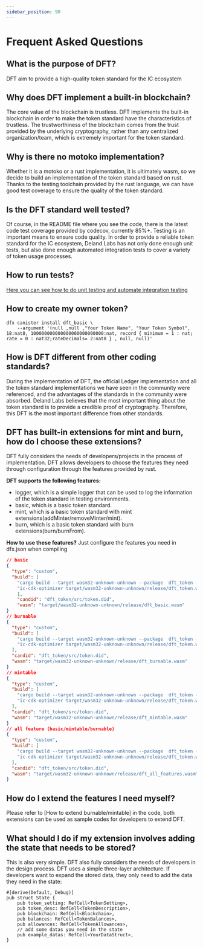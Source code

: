 ```yaml
---
sidebar_position: 90
---
```


# Frequent Asked Questions

## What is the purpose of DFT?

DFT aim to provide a high-quality token standard for the IC ecosystem

## Why does DFT implement a built-in blockchain?

The core value of the blockchain is trustless. DFT implements the built-in blockchain in order to make the token standard have the characteristics of trustless. The trustworthiness of the blockchain comes from the trust provided by the underlying cryptography, rather than any centralized organization/team, which is extremely important for the token standard.

## Why is there no motoko implementation?

Whether it is a motoko or a rust implementation, it is ultimately wasm, so we decide to build an implementation of the token standard based on rust. Thanks to the testing toolchain provided by the rust language, we can have good test coverage to ensure the quality of the token standard.

## Is the DFT standard well tested?

Of course, in the README file where you see the code, there is the latest code test coverage provided by codecov, currently 85%+. Testing is an important means to ensure code quality. In order to provide a reliable token standard for the IC ecosystem, Deland Labs has not only done enough unit tests, but also done enough automated integration tests to cover a variety of token usage processes.

## How to run tests?
[Here you can see how to do unit testing and automate integration testing](./Test.mdx)

## How to create my owner token?
```shell
dfx canister install dft_basic \
	--argument '(null ,null ,"Your Token Name", "Your Token Symbol", 18:nat8, 100000000000000000000000000:nat, record { minimum = 1 : nat; rate = 0 : nat32;rateDecimals= 2:nat8 } , null, null)'
```
## How is DFT different from other coding standards?

During the implementation of DFT, the official Ledger implementation and all the token standard implementations we have seen in the community were referenced, and the advantages of the standards in the community were absorbed. Deland Labs believes that the most important thing about the token standard is to provide a credible proof of cryptography. Therefore, this DFT is the most important difference from other standards.

## DFT has built-in extensions for mint and burn, how do I choose these extensions?

DFT fully considers the needs of developers/projects in the process of implementation. DFT allows developers to choose the features they need through configuration through the features provided by rust.

**DFT supports the following features:**

- logger, which is a simple logger that can be used to log the information of the token standard in testing environments.
- basic, which is a basic token standard.
- mint, which is a basic token standard with mint extensions(addMinter/removeMinter/mint).
- burn, which is a basic token standard with burn extensions(burn/burnFrom).

**How to use these features?**
Just configure the features you need in dfx.json when compiling

```json
// basic
{
  "type": "custom",
  "build": [
    "cargo build --target wasm32-unknown-unknown --package  dft_token --release --no-default-features --features logger,basic",
    "ic-cdk-optimizer target/wasm32-unknown-unknown/release/dft_token.wasm -o target/wasm32-unknown-unknown/release/dft_basic.wasm"
    ],
    "candid": "dft_token/src/token.did",
    "wasm": "target/wasm32-unknown-unknown/release/dft_basic.wasm"
}
// burnable
{
  "type": "custom",
  "build": [
    "cargo build --target wasm32-unknown-unknown --package  dft_token --release  --no-default-features --features logger,basic,burnable",
    "ic-cdk-optimizer target/wasm32-unknown-unknown/release/dft_token.wasm -o target/wasm32-unknown-unknown/release/dft_burnable.wasm"
  ],
  "candid": "dft_token/src/token.did",
  "wasm": "target/wasm32-unknown-unknown/release/dft_burnable.wasm"
}
// mintable
{
  "type": "custom",
  "build": [
    "cargo build --target wasm32-unknown-unknown --package  dft_token --release  --no-default-features --features logger,basic,mintable",
    "ic-cdk-optimizer target/wasm32-unknown-unknown/release/dft_token.wasm -o target/wasm32-unknown-unknown/release/dft_mintable.wasm"
  ],
  "candid": "dft_token/src/token.did",
  "wasm": "target/wasm32-unknown-unknown/release/dft_mintable.wasm"
}
// all feature (basic/mintable/burnable)
{
  "type": "custom",
  "build": [
    "cargo build --target wasm32-unknown-unknown --package  dft_token --release  --no-default-features --features logger,basic,burnable,mintable,batch_mint,batch_transfer",
    "ic-cdk-optimizer target/wasm32-unknown-unknown/release/dft_token.wasm -o target/wasm32-unknown-unknown/release/dft_all_features.wasm"
  ],
  "candid": "dft_token/src/token.did",
  "wasm": "target/wasm32-unknown-unknown/release/dft_all_features.wasm"
}
```

## How do I extend the features I need myself?
Please refer to [How to extend burnable/mintable] in the code, both extensions can be used as sample codes for developers to extend DFT.

## What should I do if my extension involves adding the state that needs to be stored?

This is also very simple. DFT also fully considers the needs of developers in the design process. DFT uses a simple three-layer architecture. If developers want to expand the stored data, they only need to add the data they need in the state:

```
#[derive(Default, Debug)]
pub struct State {
    pub token_setting: RefCell<TokenSetting>,
    pub token_desc: RefCell<TokenDescription>,
    pub blockchain: RefCell<Blockchain>,
    pub balances: RefCell<TokenBalances>,
    pub allowances: RefCell<TokenAllowances>,
	// add some datas you need in the state
    pub example_datas: RefCell<YourDataStruct>,
}
```
